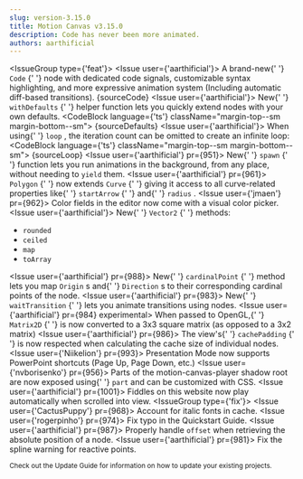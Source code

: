 ```yaml
---
slug: version-3.15.0
title: Motion Canvas v3.15.0
description: Code has never been more animated.
authors: aarthificial
---
```



<IssueGroup type={'feat'}>
  <Issue user={'aarthificial'}>
    A brand-new{' '}
    <Link to="/docs/code">
      <code>Code</code>
    </Link>{' '}
    node with dedicated code signals, customizable syntax highlighting, and more
    expressive animation system (Including automatic diff-based transitions).
    <PR id={946} />
    <Fiddle mode="preview" className="margin-top--sm margin-bottom--sm">
      {sourceCode}
    </Fiddle>
  </Issue>
  <Issue user={'aarthificial'}>
    New{' '}
    <Link to="/api/2d/utils#withDefaults">
      <code>withDefaults</code>
    </Link>{' '}
    helper function lets you quickly extend nodes with your own defaults.
    <PR id={982} />
    <CodeBlock language={'ts'} className="margin-top--sm margin-bottom--sm">
      {sourceDefaults}
    </CodeBlock>
  </Issue>
  <Issue user={'aarthificial'}>
    When using{' '}
    <Link to="/api/core/flow#loop">
      <code>loop</code>
    </Link>
    , the iteration count can be omitted to create an infinite loop:
    <PR id={952} />
    <CodeBlock language={'ts'} className="margin-top--sm margin-bottom--sm">
      {sourceLoop}
    </CodeBlock>
  </Issue>
  <Issue user={'aarthificial'} pr={951}>
    New{' '}
    <Link to="/api/core/threading#spawn">
      <code>spawn</code>
    </Link>{' '}
    function lets you run animations in the background, from any place, without
    needing to <code>yield</code> them.
  </Issue>
  <Issue user={'aarthificial'} pr={961}>
    <Link to="/api/2d/components/Polygon">
      <code>Polygon</code>
    </Link>{' '}
    now extends
    <Link to="/api/2d/components/Curve">
      <code>Curve</code>
    </Link>{' '}
    giving it access to all curve-related properties like{' '}
    <Link to="/api/2d/components/Polygon#startArrow">
      <code>startArrow</code>
    </Link>{' '}
    and{' '}
    <Link to="/api/2d/components/Polygon#radius">
      <code>radius</code>
    </Link>
    .
  </Issue>
  <Issue user={'jmaen'} pr={962}>
    Color fields in the editor now come with a visual color picker.
  </Issue>
  <Issue user={'aarthificial'}>
    New{' '}
    <Link to="/api/core/types/Vector2">
      <code>Vector2</code>
    </Link>{' '}
    methods: <PR id={985} />
    <ul>
      <li>
        <Link to="/api/core/types/Vector2#rounded">
          <code>rounded</code>
        </Link>
      </li>
      <li>
        <Link to="/api/core/types/Vector2#ceiled">
          <code>ceiled</code>
        </Link>
      </li>
      <li>
        <Link to="/api/core/types/Vector2#map">
          <code>map</code>
        </Link>
      </li>
      <li>
        <Link to="/api/core/types/Vector2#toArray">
          <code>toArray</code>
        </Link>
      </li>
    </ul>
  </Issue>
  <Issue user={'aarthificial'} pr={988}>
    New{' '}
    <Link to="/api/2d/components/Layout#cardinalPoint">
      <code>cardinalPoint</code>
    </Link>{' '}
    method lets you map
    <Link to="/api/core/types/Origin">
      <code>Origin</code>
    </Link>
    s and{' '}
    <Link to="/api/core/types/Direction">
      <code>Direction</code>
    </Link>
    s to their corresponding cardinal points of the node.
  </Issue>
  <Issue user={'aarthificial'} pr={983}>
    New{' '}
    <Link to="/api/core/transitions#waitTransition">
      <code>waitTransition</code>
    </Link>{' '}
    lets you animate transitions using nodes.
  </Issue>
  <Issue user={'aarthificial'} pr={984} experimental>
    When passed to OpenGL,{' '}
    <Link to="/api/core/types/Matrix2D">
      <code>Matrix2D</code>
    </Link>{' '}
    is now converted to a 3x3 square matrix (as opposed to a 3x2 matrix)
  </Issue>
  <Issue user={'aarthificial'} pr={986}>
    The view's{' '}
    <Link to="/api/2d/components/Node#cachePadding">
      <code>cachePadding</code>
    </Link>{' '}
    is now respected when calculating the cache size of individual nodes.
  </Issue>
  <Issue user={'Niikelion'} pr={993}>
    Presentation Mode now supports PowerPoint shortcuts (Page Up, Page Down,
    etc.)
  </Issue>
  <Issue user={'nvborisenko'} pr={956}>
    Parts of the motion-canvas-player shadow root are now exposed using{' '}
    <code>part</code> and can be customized with CSS.
  </Issue>
  <Issue user={'aarthificial'} pr={1001}>
    Fiddles on this website now play automatically when scrolled into view.
  </Issue>
</IssueGroup>
<IssueGroup type={'fix'}>
  <Issue user={'CactusPuppy'} pr={968}>
    Account for italic fonts in cache.
  </Issue>
  <Issue user={'rogerpinho'} pr={974}>
    Fix typo in the Quickstart Guide.
  </Issue>
  <Issue user={'aarthificial'} pr={987}>
    Properly handle <code>offset</code> when retrieving the absolute position of
    a node.
  </Issue>
  <Issue user={'aarthificial'} pr={981}>
    Fix the spline warning for reactive points.
  </Issue>
</IssueGroup>

<small>
  Check out <Link to="/docs/updating">the Update Guide</Link> for information on
  how to update your existing projects.
</small>

